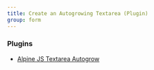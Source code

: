 ```yaml
---
title: Create an Autogrowing Textarea (Plugin)
group: form
---
```


### Plugins

- [Alpine JS Textarea Autogrow](https://github.com/markmead/alpinejs-textarea-autogrow)
